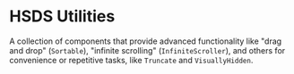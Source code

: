 
<Meta title="Utilities/1. Intro" />

# HSDS Utilities

A collection of components that provide advanced functionality like "drag and drop" (`Sortable`), "infinite scrolling" (`InfiniteScroller`), and others for convenience or repetitive tasks, like `Truncate` and `VisuallyHidden`.
